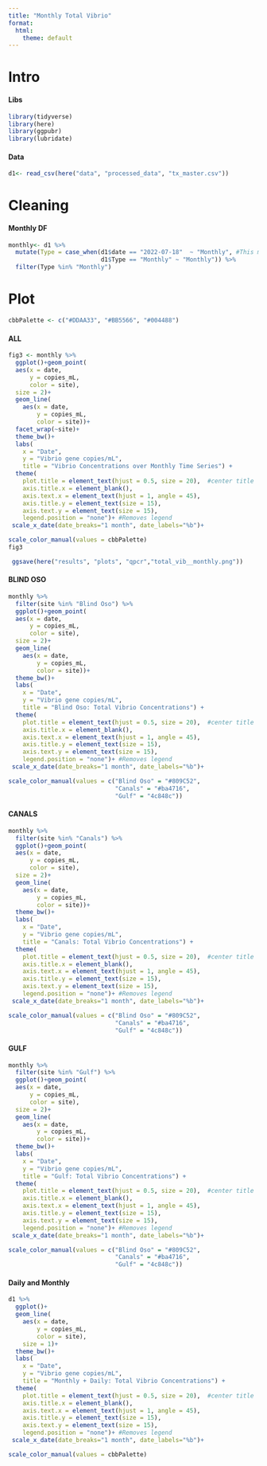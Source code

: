 ```yaml
---
title: "Monthly Total Vibrio"
format:
  html:
    theme: default
---
```


# Intro

#### Libs

```r
library(tidyverse)
library(here)
library(ggpubr)
library(lubridate)
```

#### Data

```r
d1<- read_csv(here("data", "processed_data", "tx_master.csv"))
```

# Cleaning

#### Monthly DF

```r
monthly<- d1 %>% 
  mutate(Type = case_when(d1$date == "2022-07-18"  ~ "Monthly", #This makes 7-7-23 a monthly value for July
                          d1$Type == "Monthly" ~ "Monthly")) %>%
  filter(Type %in% "Monthly") 
```

# Plot

```r
cbbPalette <- c("#DDAA33", "#BB5566", "#004488")
```

#### ALL

```r
fig3 <- monthly %>%
  ggplot()+geom_point(
  aes(x = date,
      y = copies_mL,
      color = site),
  size = 2)+ 
  geom_line(
    aes(x = date,
        y = copies_mL,
        color = site))+
  facet_wrap(~site)+
  theme_bw()+
  labs(
    x = "Date",
    y = "Vibrio gene copies/mL",
    title = "Vibrio Concentrations over Monthly Time Series") +
  theme(
    plot.title = element_text(hjust = 0.5, size = 20),  #center title
    axis.title.x = element_blank(),
    axis.text.x = element_text(hjust = 1, angle = 45),
    axis.title.y = element_text(size = 15),
    axis.text.y = element_text(size = 15),
    legend.position = "none")+ #Removes legend
 scale_x_date(date_breaks="1 month", date_labels="%b")+

scale_color_manual(values = cbbPalette)
fig3

 ggsave(here("results", "plots", "qpcr","total_vib__monthly.png"))
```

#### BLIND OSO

```r
monthly %>%
  filter(site %in% "Blind Oso") %>%
  ggplot()+geom_point(
  aes(x = date,
      y = copies_mL,
      color = site),
  size = 2)+ 
  geom_line(
    aes(x = date,
        y = copies_mL,
        color = site))+
  theme_bw()+
  labs(
    x = "Date",
    y = "Vibrio gene copies/mL",
    title = "Blind Oso: Total Vibrio Concentrations") +
  theme(
    plot.title = element_text(hjust = 0.5, size = 20),  #center title
    axis.title.x = element_blank(),
    axis.text.x = element_text(hjust = 1, angle = 45),
    axis.title.y = element_text(size = 15),
    axis.text.y = element_text(size = 15),
    legend.position = "none")+ #Removes legend
 scale_x_date(date_breaks="1 month", date_labels="%b")+

scale_color_manual(values = c("Blind Oso" = "#809C52",
                              "Canals" = "#ba4716",
                              "Gulf" = "4c848c"))
```

#### CANALS

```r
monthly %>%
  filter(site %in% "Canals") %>%
  ggplot()+geom_point(
  aes(x = date,
      y = copies_mL,
      color = site),
  size = 2)+ 
  geom_line(
    aes(x = date,
        y = copies_mL,
        color = site))+
  theme_bw()+
  labs(
    x = "Date",
    y = "Vibrio gene copies/mL",
    title = "Canals: Total Vibrio Concentrations") +
  theme(
    plot.title = element_text(hjust = 0.5, size = 20),  #center title
    axis.title.x = element_blank(),
    axis.text.x = element_text(hjust = 1, angle = 45),
    axis.title.y = element_text(size = 15),
    axis.text.y = element_text(size = 15),
    legend.position = "none")+ #Removes legend
 scale_x_date(date_breaks="1 month", date_labels="%b")+

scale_color_manual(values = c("Blind Oso" = "#809C52",
                              "Canals" = "#ba4716",
                              "Gulf" = "4c848c"))
```

#### GULF

```r
monthly %>%
  filter(site %in% "Gulf") %>%
  ggplot()+geom_point(
  aes(x = date,
      y = copies_mL,
      color = site),
  size = 2)+ 
  geom_line(
    aes(x = date,
        y = copies_mL,
        color = site))+
  theme_bw()+
  labs(
    x = "Date",
    y = "Vibrio gene copies/mL",
    title = "Gulf: Total Vibrio Concentrations") +
  theme(
    plot.title = element_text(hjust = 0.5, size = 20),  #center title
    axis.title.x = element_blank(),
    axis.text.x = element_text(hjust = 1, angle = 45),
    axis.title.y = element_text(size = 15),
    axis.text.y = element_text(size = 15),
    legend.position = "none")+ #Removes legend
 scale_x_date(date_breaks="1 month", date_labels="%b")+

scale_color_manual(values = c("Blind Oso" = "#809C52",
                              "Canals" = "#ba4716",
                              "Gulf" = "4c848c"))
```

#### Daily and Monthly

```r
d1 %>%
  ggplot()+
  geom_line(
    aes(x = date,
        y = copies_mL,
        color = site),
    size = 1)+
  theme_bw()+
  labs(
    x = "Date",
    y = "Vibrio gene copies/mL",
    title = "Monthly + Daily: Total Vibrio Concentrations") +
  theme(
    plot.title = element_text(hjust = 0.5, size = 20),  #center title
    axis.title.x = element_blank(),
    axis.text.x = element_text(hjust = 1, angle = 45),
    axis.title.y = element_text(size = 15),
    axis.text.y = element_text(size = 15),
    legend.position = "none")+ #Removes legend
 scale_x_date(date_breaks="1 month", date_labels="%b")+

scale_color_manual(values = cbbPalette)
```
